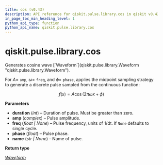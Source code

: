 ```yaml
---
title: cos (v0.43)
description: API reference for qiskit.pulse.library.cos in qiskit v0.43
in_page_toc_min_heading_level: 1
python_api_type: function
python_api_name: qiskit.pulse.library.cos
---
```


<span id="qiskit-pulse-library-cos" />

# qiskit.pulse.library.cos

<Function id="qiskit.pulse.library.cos" isDedicatedPage={true} github="https://github.com/qiskit/qiskit/tree/stable/0.24/qiskit/pulse/library/discrete.py" signature="cos(duration, amp, freq=None, phase=0, name=None)">
  Generates cosine wave [`Waveform`](qiskit.pulse.library.Waveform "qiskit.pulse.library.Waveform").

  For $A=$ `amp`, $\omega=$ `freq`, and $\phi=$ `phase`, applies the midpoint sampling strategy to generate a discrete pulse sampled from the continuous function:

$$
f(x) = A \cos(2 \pi \omega x + \phi)
$$

  **Parameters**

  *   **duration** (*int*) – Duration of pulse. Must be greater than zero.
  *   **amp** (*complex*) – Pulse amplitude.
  *   **freq** (*float | None*) – Pulse frequency, units of 1/dt. If `None` defaults to single cycle.
  *   **phase** (*float*) – Pulse phase.
  *   **name** (*str | None*) – Name of pulse.

  **Return type**

  [*Waveform*](qiskit.pulse.library.Waveform "qiskit.pulse.library.waveform.Waveform")
</Function>

